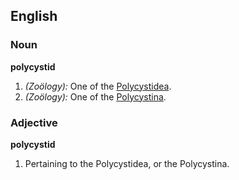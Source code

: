 ==English==

===Noun===
'''polycystid'''

#''(Zoölogy):'' One of the [[Polycystidea]].
#''(Zoölogy):'' One of the [[Polycystina]].
===Adjective===
'''polycystid'''

#Pertaining to the Polycystidea, or the Polycystina.